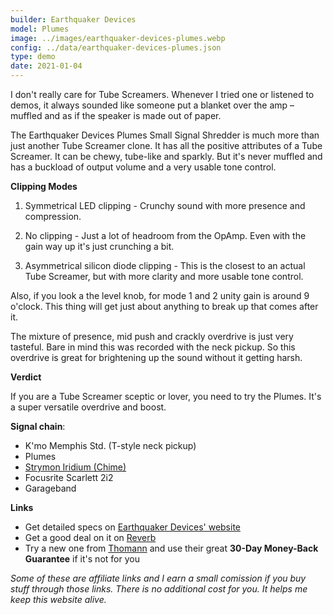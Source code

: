 ```yaml
---
builder: Earthquaker Devices
model: Plumes
image: ../images/earthquaker-devices-plumes.webp
config: ../data/earthquaker-devices-plumes.json
type: demo
date: 2021-01-04
---
```


I don't really care for Tube Screamers. Whenever I tried one or listened to demos, it always sounded like someone put a blanket over the amp – muffled and as if the speaker is made out of paper.

The Earthquaker Devices Plumes Small Signal Shredder is much more than just another Tube Screamer clone. It has all the positive attributes of a Tube Screamer. It can be chewy, tube-like and sparkly. But it's never muffled and has a buckload of output volume and a very usable tone control.

**Clipping Modes**

1. Symmetrical LED clipping - Crunchy sound with more presence and compression.

2. No clipping - Just a lot of headroom from the OpAmp. Even with the gain way up it's just crunching a bit.

3. Asymmetrical silicon diode clipping - This is the closest to an actual Tube Screamer, but with more clarity and more usable tone control.

Also, if you look a the level knob, for mode 1 and 2 unity gain is around 9 o'clock. This thing will get just about anything to break up that comes after it.

The mixture of presence, mid push and crackly overdrive is just very tasteful. Bare in mind this was recorded with the neck pickup. So this overdrive is great for brightening up the sound without it getting harsh.

**Verdict**

If you are a Tube Screamer sceptic or lover, you need to try the Plumes. It's a super versatile overdrive and boost.

**Signal chain**:

- K'mo Memphis Std. (T-style neck pickup)
- Plumes
- [Strymon Iridium (Chime)](/demos/strymon-iridium)
- Focusrite Scarlett 2i2
- Garageband

**Links**

- Get detailed specs on [Earthquaker Devices' website](https://www.earthquakerdevices.com/plumes)
- Get a good deal on it on [Reverb](https://reverb.grsm.io/loopydemos-earthquaker-devices-plumes)
- Try a new one from [Thomann](https://www.thomann.de/intl/earthquaker_devices_devices_plumes_signal_shredder.htm?partner_id=15606) and use their great **30-Day Money-Back Guarantee** if it's not for you

_Some of these are affiliate links and I earn a small comission if you buy stuff through those links. There is no additional cost for you. It helps me keep this website alive._
